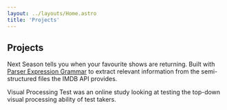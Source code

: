 ```yaml
---
layout: ../layouts/Home.astro
title: 'Projects'
---
```





## Projects

<ProjectCard 
    title="Next Season"
    projectLink="http://nextseason.dev.igornadj.io" 
    previewImage="/project-previews/nextseason.jpg" 
    >
        Next Season tells you when your favourite shows are returning. 
        Built with [Parser Expression Grammar](https://en.wikipedia.org/wiki/Parsing_expression_grammar) to extract relevant information from the semi-structured files the IMDB API provides. 
</ProjectCard>

<ProjectCard 
    title="Visual Processing Test"
    projectLink="http://visual-processing-test.dev.igornadj.io" 
    previewImage="/project-previews/visual-processing-test.jpg" 
    >
        Visual Processing Test was an online study looking at testing the top-down visual processing ability of test takers.
</ProjectCard>
